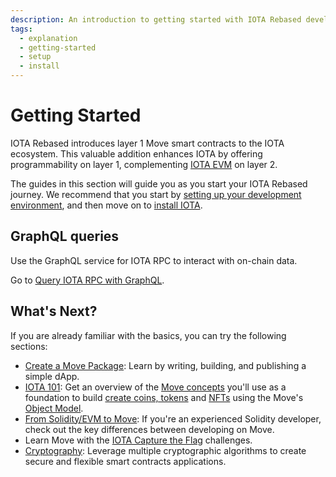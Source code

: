 ```yaml
---
description: An introduction to getting started with IOTA Rebased development.
tags:
  - explanation
  - getting-started
  - setup
  - install
---
```


# Getting Started

IOTA Rebased introduces layer 1 Move smart contracts to the IOTA ecosystem. This valuable addition enhances IOTA by
offering programmability on layer 1, complementing [IOTA EVM](../../about-iota/about-iota.mdx#iota-evm) on layer 2.

The guides in this section will guide you as you start your IOTA Rebased journey. We recommend that you start
by [setting up your development environment](iota-environment.mdx), and then move on
to [install IOTA](install-iota.mdx).

## GraphQL queries

Use the GraphQL service for IOTA RPC to interact with on-chain data. 

Go to [Query IOTA RPC with GraphQL](graphql-rpc.mdx).

## What's Next?

If you are already familiar with the basics, you can try the following sections:

- [Create a Move Package](create-a-package.mdx): Learn by writing, building, and publishing a simple dApp.
- [IOTA 101](../iota-101/iota-101.mdx): Get an overview of
  the [Move concepts](../iota-101/move-overview/move-overview.mdx) you'll use as a foundation to
  build [create coins, tokens](../iota-101/create-coin/create-coin.mdx) and [NFTs](../iota-101/nft/create-nft.mdx) using the
  Move's [Object Model](../iota-101/objects/object-model.mdx).
- [From Solidity/EVM to Move](../evm-to-move/evm-to-move.mdx): If you're an experienced Solidity developer, check out
  the key differences between developing on Move.
- Learn Move with the [IOTA Capture the Flag](../iota-move-ctf/introduction.mdx) challenges.
- [Cryptography](../cryptography.mdx): Leverage multiple cryptographic algorithms to
  create secure and flexible smart contracts applications.